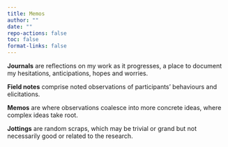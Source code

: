 ```yaml
---
title: Memos
author: ""
date: ""
repo-actions: false
toc: false
format-links: false
---
```


**Journals** are reflections on my work as it progresses, a place to document my hesitations, anticipations, hopes and worries.

**Field notes** comprise noted observations of participants' behaviours and elicitations.

**Memos** are where observations coalesce into more concrete ideas, where complex ideas take root.

**Jottings** are random scraps, which may be trivial or grand but not necessarily good or related to the research.
